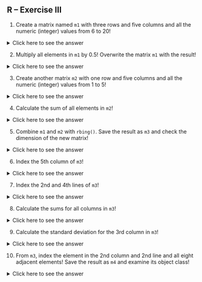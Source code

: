 ::: {#main .site-main role="main"}
::: entry-header
# R -- Exercise III {#r-exercise-iii .entry-title}
:::

::: entry-content
1) Create a matrix named `m1` with three rows and five columns and all the numeric (integer) values from 6 to 20!

<details>
  <summary>Click here to see the answer</summary>
``` r
m1 <- matrix(6:20, nrow = 3, ncol = 5)

m1
##      [,1] [,2] [,3] [,4] [,5]
## [1,]    6    9   12   15   18
## [2,]    7   10   13   16   19
## [3,]    8   11   14   17   20
```
</details>

2) Multiply all elements in `m1` by 0.5! Overwrite the matrix `m1` with the result!

<details>
  <summary>Click here to see the answer</summary>
``` r
m1 <- m1 * 0.5
```
</details>

3) Create another matrix `m2` with one row and five columns and all the numeric (integer) values from 1 to 5!

<details>
  <summary>Click here to see the answer</summary>
``` r
m2 <- matrix(1:5, nrow = 1, ncol = 5)

m2
##      [,1] [,2] [,3] [,4] [,5]
## [1,]    1    2    3    4    5
```
</details>

4) Calculate the sum of all elements in `m2`!

<details>
  <summary>Click here to see the answer</summary>
``` r
sum(m2)
## [1] 15
```
</details>

5) Combine `m1` and `m2` with `rbing()`. Save the result as `m3` and check the dimension of the new matrix!

<details>
  <summary>Click here to see the answer</summary>
``` r
m3 <- rbind(m1, m2)

m3
##      [,1] [,2] [,3] [,4] [,5]
## [1,]  3.0  4.5  6.0  7.5  9.0
## [2,]  3.5  5.0  6.5  8.0  9.5
## [3,]  4.0  5.5  7.0  8.5 10.0
## [4,]  1.0  2.0  3.0  4.0  5.0

dim(m3)
## [1] 4 5
```
</details>

6) Index the 5th column of `m3`!

<details>
  <summary>Click here to see the answer</summary>
``` r
m3[ , 5]
## [1]  9.0  9.5 10.0  5.0
```
</details>

7) Index the 2nd and 4th lines of `m3`!

<details>
  <summary>Click here to see the answer</summary>
``` r
m3[ c(2, 4), ]
##      [,1] [,2] [,3] [,4] [,5]
## [1,]  3.5    5  6.5    8  9.5
## [2,]  1.0    2  3.0    4  5.0
```
</details>

8) Calculate the sums for all columns in `m3`!

<details>
  <summary>Click here to see the answer</summary>
``` r
colSums(m3)
## [1] 11.5 17.0 22.5 28.0 33.5
```
</details>

9) Calculate the standard deviation for the 3rd column in `m3`!

<details>
  <summary>Click here to see the answer</summary>
``` r
sd( m3[ , 3] )
## [1] 1.796988
```
</details>

10) From `m3`, index the element in the 2nd column and 2nd line and all eight adjacent elements! Save the result as `m4` and examine its object class!

<details>
  <summary>Click here to see the answer</summary>
``` r
m4 <- m3[2:4, 2:4]

m4
##      [,1] [,2] [,3]
## [1,]  5.0  6.5  8.0
## [2,]  5.5  7.0  8.5
## [3,]  2.0  3.0  4.0

class(m4)
## [1] "matrix"
```
</details>
:::
:::
